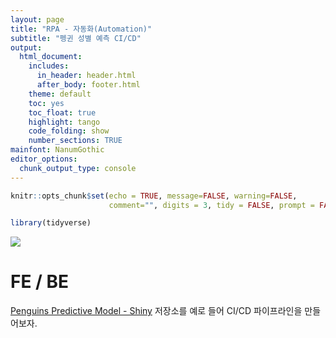 ```yaml
---
layout: page
title: "RPA - 자동화(Automation)"
subtitle: "펭귄 성별 예측 CI/CD"
output:
  html_document:
    includes:
      in_header: header.html
      after_body: footer.html
    theme: default
    toc: yes
    toc_float: true
    highlight: tango
    code_folding: show
    number_sections: TRUE
mainfont: NanumGothic
editor_options: 
  chunk_output_type: console
---
```


```r
knitr::opts_chunk$set(echo = TRUE, message=FALSE, warning=FALSE,
                      comment="", digits = 3, tidy = FALSE, prompt = FALSE, fig.align = 'center')

library(tidyverse)
```

![](fig/penguin-ci-cd.png)

# FE / BE {#front-end-backend}

[Penguins Predictive Model - Shiny](https://github.com/statkclee/shiny_penguins) 저장소를 예로 들어 CI/CD 파이프라인을 만들어보자.

